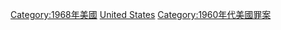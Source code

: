 {{Portal|美國}}
{{Year by category
|m=1
|c=9
|d=6
|y=8
|cat=美國罪案
|sortkey=United States
|parent=美國各年罪案
|subcat=1968年各國罪案
}}

[[Category:1968年美國|Category:1968年美國]]
[[Category:1968年北美洲罪案|United States]]
[[Category:1960年代美國罪案|Category:1960年代美國罪案]]
